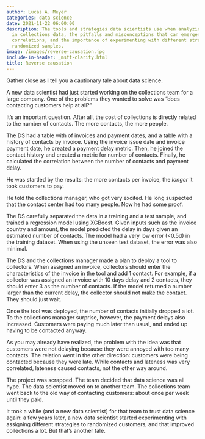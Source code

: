 ```yaml
---
author: Lucas A. Meyer
categories: data science
date: 2021-11-22 06:00:00
description: The tools and strategies data scientists use when analyzing correlations
  in collections data, the pitfalls and misconceptions that can emergence from misunderstanding
  correlations, and the importance of experimenting with different strategies using
  randomized samples.
image: /images/reverse-causation.jpg
include-in-header: _msft-clarity.html
title: Reverse causation
---
```

<article data-clarity-region="article">


Gather close as I tell you a cautionary tale about data science. 

A new data scientist had just started working on the collections team for a large company. One of the problems they wanted to solve was "does contacting customers help at all?"

It's an important question. After all, the cost of collections is directly related to the number of contacts. The more contacts, the more people.

The DS had a table with of invoices and payment dates, and a table with a history of contacts by invoice. Using the invoice issue date and  invoice payment date, he created a payment delay metric. Then, he joined the contact history and created a metric for number of contacts. Finally, he calculated the correlation between the number of contacts and payment delay. 

He was startled by the results: the more contacts per invoice, the *longer* it took customers to pay.

He told the collections manager, who got very excited. He long suspected that the contact center had too many people. Now he had some proof.

The DS carefully separated the data in a training and a test sample, and trained a regression model using XGBoost. Given inputs such as the invoice country and amount, the model predicted the delay in days given an estimated number of contacts. The model had a very low error (<0.5d) in the training dataset. When using the unseen test dataset, the error was also minimal.

The DS and the collections manager made a plan to deploy a tool to collectors. When assigned an invoice, collectors should enter the characteristics of the invoice in the tool and add 1 contact. For example, if a collector was assigned an invoice with 10 days delay and 2 contacts, they should enter 3 as the number of contacts. If the model returned a number larger than the current delay, the collector should not make the contact. They should just wait.

Once the tool was deployed, the number of contacts initially dropped a lot. To the collections manager surprise, however, the payment delays also increased. Customers were paying much later than usual, and ended up having to be contacted anyway.

As you may already have realized, the problem with the idea was that customers were not delaying because they were annoyed with too many contacts. The relation went in the other direction: customers were being contacted because they were late. While contacts and lateness was very correlated, lateness caused contacts, not the other way around.

The project was scrapped. The team decided that data science was all hype. The data scientist moved on to another team. The collections team went back to the old way of contacting customers: about once per week until they paid.

It took a while (and a new data scientist) for that team to trust data science again: a few years later, a new data scientist started experimenting with assigning different strategies to randomized customers, and that improved collections a lot. But that's another tale.


</article>